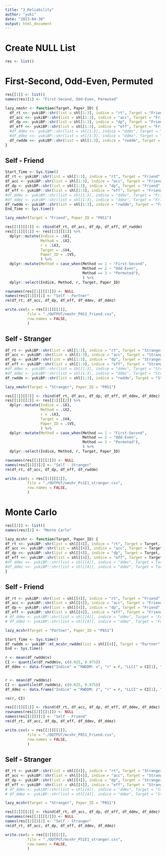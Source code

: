 ```yaml
---
title: "3_Reliability"
author: "yuki"
date: "2023-04-30"
output: html_document
---
```

# Create NULL List
```r
res <- list()
```

# First-Second, Odd-Even, Permuted
```r
res[[1]] <- list()
names(res)[1] <- "First-Second, Odd-Even, Permuted"
```

```r
lazy_nmshr <- function(Target, Paper_ID) {
  df_rt <<- yukiBP::shr(list = shl[1:3], indice = "rt", Target = "Friend", Paper_ID = "P0S1", mc = FALSE)
  df_acc <<- yukiBP::shr(list = shl[1:3], indice = "acc", Target = "Friend", Paper_ID = "P0S1", mc = FALSE)
  df_dp <<- yukiBP::shr(list = shl[1:3], indice = "dp", Target = "Friend", Paper_ID = "P0S1", mc = FALSE)
  df_eff <<- yukiBP::shr(list = shl[1:3], indice = "eff", Target = "Friend", Paper_ID = "P0S1", mc = FALSE)
  #df_ddmv <<- yukiBP::shr(list = shl[1:3], indice = "ddmv", Target = "Friend", Paper_ID = "P0S1", mc = FALSE)
  #df_ddmz <<- yukiBP::shr(list = shl[1:3], indice = "ddmz", Target = "Friend", Paper_ID = "P0S1", mc = FALSE)
  df_rwddm <<- yukiBP::shr(list = shl[1:3], indice = "rwddm", Target = "Friend", Paper_ID = "P0S1", mc = FALSE)
}
```

## Self - Friend
```r
Start_Time <- Sys.time()
df_rt <- yukiBP::shr(list = shl[1:3], indice = "rt", Target = "Friend", Paper_ID = "P0S1", mc = FALSE)
df_acc <- yukiBP::shr(list = shl[1:3], indice = "acc", Target = "Friend", Paper_ID = "P0S1", mc = FALSE)
df_dp <- yukiBP::shr(list = shl[1:3], indice = "dp", Target = "Friend", Paper_ID = "P0S1", mc = FALSE)
df_eff <- yukiBP::shr(list = shl[1:3], indice = "eff", Target = "Friend", Paper_ID = "P0S1", mc = FALSE)
#df_ddmv <- yukiBP::shr(list = shl[1:3], indice = "ddmv", Target = "Friend", Paper_ID = "P0S1", mc = FALSE)
#df_ddmz <- yukiBP::shr(list = shl[1:3], indice = "ddmz", Target = "Friend", Paper_ID = "P0S1", mc = FALSE)
df_rwddm <- yukiBP::shr(list = shl[1:3], indice = "rwddm", Target = "Friend", Paper_ID = "P0S1", mc = FALSE)
End_Time <- Sys.time()
```

```r
lazy_nmshr(Target = "Friend", Paper_ID = "P0S1")
```

```r
res[[1]][[1]] <- rbind(df_rt, df_acc, df_dp, df_eff, df_rwddm)
res[[1]][[1]] <- res[[1]][[1]] %>%
  dplyr::mutate(Indice = .$X1,
                Method = .$X2,
                r = .$X3,
                Target = .$V4,
                Paper_ID = .$V5,
                ) %>%
  dplyr::mutate(Method = case_when(Method == 1 ~ "First-Second",
                                   Method == 2 ~ "Odd-Even",
                                   Method == 3 ~ "Permuted"),
                                   ) %>%
  dplyr::select(Indice, Method, r, Target, Paper_ID)

rownames(res[[1]][[1]]) <- NULL
names(res[[1]])[1] <- "Self - Partner"
rm(df_rt, df_acc, df_dp, df_eff, df_ddmv, df_ddmz)
```

```r
write.csv(x = res[[1]][[1]],
          file = "./OUTPUT/nmshr_P0S1_friend.csv",
          row.names = FALSE,
          )
```

## Self - Stranger
```r
df_rt <- yukiBP::shr(list = shl[1:3], indice = "rt", Target = "Stranger", Paper_ID = "P0S1", mc = FALSE)
df_acc <- yukiBP::shr(list = shl[1:3], indice = "acc", Target = "Stranger", Paper_ID = "P0S1", mc = FALSE)
df_dp <- yukiBP::shr(list = shl[1:3], indice = "dp", Target = "Stranger", Paper_ID = "P0S1", mc = FALSE)
df_eff <- yukiBP::shr(list = shl[1:3], indice = "eff", Target = "Stranger", Paper_ID = "P0S1", mc = FALSE)
#df_ddmv <- yukiBP::shr(list = shl[1:3], indice = "ddmv", Target = "Stranger", Paper_ID = "P0S1", mc = FALSE)
#df_ddmz <- yukiBP::shr(list = shl[1:3], indice = "ddmz", Target = "Stranger", Paper_ID = "P0S1", mc = FALSE)
df_rwddm <- yukiBP::shr(list = shl[1:3], indice = "rwddm", Target = "Stranger", Paper_ID = "P0S1", mc = FALSE)
```

```r
lazy_nmshr(Target = "Stranger", Paper_ID = "P0S1")
```

```r
res[[1]][[2]] <- rbind(df_rt, df_acc, df_dp, df_eff, df_ddmv, df_ddmz)
res[[1]][[2]] <- res[[1]][[2]] %>%
  dplyr::mutate(Indice = .$X1,
                Method = .$X2,
                r = .$X3,
                Target = .$V4,
                Paper_ID = .$V5,
                ) %>%
  dplyr::mutate(Method = case_when(Method == 1 ~ "First-Second",
                                   Method == 2 ~ "Odd-Even",
                                   Method == 3 ~ "Permuted"),
                                   ) %>%
  dplyr::select(Indice, Method, r, Target, Paper_ID)

rownames(res[[1]][[2]]) <- NULL
names(res[[1]])[2] <- "Self - Stranger"
rm(df_rt, df_acc, df_dp, df_eff, df_rwddm)
```

```r
write.csv(x = res[[1]][[2]],
          file = "./OUTPUT/nmshr_Ps1E1_stranger.csv",
          row.names = FALSE,
          )
```


# Monte Carlo
```r
res[[2]] <- list()
names(res)[2] <- "Monte Carlo"
```

```r
lazy_mcshr <- function(Target, Paper_ID) {
df_rt <<- yukiBP::shr(list = shl[[4]], indice = "rt", Target = Target, Paper_ID = Paper_ID, mc = TRUE)
df_acc <<- yukiBP::shr(list = shl[[4]], indice = "acc", Target = Target, Paper_ID = Paper_ID, mc = TRUE)
df_dp <<- yukiBP::shr(list = shl[[4]], indice = "dp", Target = Target, Paper_ID = Paper_ID, mc = TRUE)
df_eff <<- yukiBP::shr(list = shl[[4]], indice = "eff", Target = Target, Paper_ID = Paper_ID, mc = TRUE)
#df_ddmv <<- yukiBP::shr(list = shl[[4]], indice = "ddmv", Target = Target, Paper_ID = Paper_ID, mc = TRUE)
#df_ddmz <<- yukiBP::shr(list = shl[[4]], indice = "ddmz", Target = Target, Paper_ID = Paper_ID, mc = TRUE)
}
```

## Self - Friend
```r
df_rt <- yukiBP::shr(list = shl[[4]], indice = "rt", Target = "Friend", Paper_ID = "P0S1", mc = TRUE)
df_acc <- yukiBP::shr(list = shl[[4]], indice = "acc", Target = "Friend", Paper_ID = "P0S1", mc = TRUE)
df_dp <- yukiBP::shr(list = shl[[4]], indice = "dp", Target = "Friend", Paper_ID = "P0S1", mc = TRUE)
df_eff <- yukiBP::shr(list = shl[[4]], indice = "eff", Target = "Friend", Paper_ID = "P0S1", mc = TRUE)
# df_ddmv <- yukiBP::shr(list = shl[[4]], indice = "ddmv", Target = "Friend", Paper_ID = "P0S1", mc = TRUE)
# df_ddmz <- yukiBP::shr(list = shl[[4]], indice = "ddmz", Target = "Friend", Paper_ID = "P0S1", mc = TRUE)
```

```r
lazy_mcshr(Target = "Partner", Paper_ID = "P6S1")
```

```r
Start_Time <- Sys.time()
df_rwddm <- yukiBP::mt_mcshr_rwddm(list = shl[[4]], Target = "Partner", Paper_ID = "P6S1", nc = 16)
End <- Sys.time()
```

```r
r <- mean(df_rwddm$v)
CI <- quantile(df_rwddm$v, c(0.025, 0.975))
df_ddmv <- data.frame("Indice" = "RWDDM: v", "r" = r, "LLCI" = CI[1], "ULCI" = CI[2], "Target" = df_rwddm$Target[1], "Paper_ID" = df_rwddm$Paper_ID[1])


r <- mean(df_rwddm$z)
CI <- quantile(df_rwddm$z, c(0.025, 0.975))
df_ddmz <- data.frame("Indice" = "RWDDM: z", "r" = r, "LLCI" = CI[1], "ULCI" = CI[2], "Target" = df_rwddm$Target[1], "Paper_ID" = df_rwddm$Paper_ID[1])

rm(r, CI)
```

```r
res[[2]][[1]] <- rbind(df_rt, df_acc, df_dp, df_eff, df_ddmv, df_ddmz)
rownames(res[[2]][[1]]) <- NULL
names(res[[2]])[1] <- "Self - Friend"
rm(df_rt, df_acc, df_dp, df_eff, df_ddmv, df_ddmz)
```

```r
write.csv(x = res[[2]][[1]],
          file = "./OUTPUT/mcshr_P0S1_Friend.csv",
          row.names = FALSE,
          )
```

## Self - Stranger
```r
df_rt <- yukiBP::shr(list = shl[[4]], indice = "rt", Target = "Stranger", Paper_ID = "P0S1", mc = TRUE)
df_acc <- yukiBP::shr(list = shl[[4]], indice = "acc", Target = "Stranger", Paper_ID = "P0S1", mc = TRUE)
df_dp <- yukiBP::shr(list = shl[[4]], indice = "dp", Target = "Stranger", Paper_ID = "P0S1", mc = TRUE)
df_eff <- yukiBP::shr(list = shl[[4]], indice = "eff", Target = "Stranger", Paper_ID = "P0S1", mc = TRUE)
# df_ddmv <- yukiBP::shr(list = shl[[4]], indice = "ddmv", Target = "Stranger", Paper_ID = "P0S1", mc = TRUE)
# df_ddmz <- yukiBP::shr(list = shl[[4]], indice = "ddmz", Target = "Stranger", Paper_ID = "P0S1", mc = TRUE)
```

```r
lazy_mcshr(Target = "Stranger", Paper_ID = "P0S1")
```

```r
res[[2]][[2]] <- rbind(df_rt, df_acc, df_dp, df_eff, df_ddmv, df_ddmz)
rownames(res[[2]][[2]]) <- NULL
names(res[[2]])[2] <- "Self - Stranger"
rm(df_rt, df_acc, df_dp, df_eff, df_ddmv, df_ddmz)
```

```r
write.csv(x = res[[2]][[2]],
          file = "./OUTPUT/mcshr_P51E1_stranger.csv",
          row.names = FALSE,
          )
```
